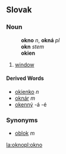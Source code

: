 ==Slovak==
===Noun===
:'''okno''' ''n'', '''okná''' ''pl''
:'''okn''' ''stem''
:'''okien''' ''{{genpl}}''
:{{decpat}} {{mesto}}
# [[window]]
====Derived Words====
* [[okienko]] ''n''
* [[oknár]] ''m''
* [[okenný]] -á -é
===Synonyms===
* [[oblok]] ''m''

[[la:okno]][[pl:okno]]